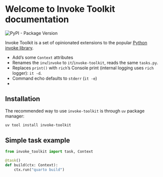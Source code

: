 # Welcome to Invoke Toolkit documentation


<img alt="PyPI - Package Version" src="https://img.shields.io/pypi/v/invoke-toolkit">

Invoke Toolkit is a set of opinionated extensions to the popular [Python invoke library](https://pyinvoke.org).

- Add's some `Context` attributes
- Renames the `inv`/`invoke` to `it`/`invoke-toolkit`, reads the same `tasks.py`.
- Replaces `print()` with `rich`'s Console print (internal logging uses `rich` logger): `it -d`.
- Command echo defaults to `stderr` (`it -e`)
- 

## Installation

The recommended way to use `invoke-toolkit` is through `uv` package manager:

```bash
uv tool install invoke-toolkit
```

## Simple task example

```python
from invoke_toolkit import task, Context

@task()
def build(ctx: Context):
    ctx.run("quarto build")
```
